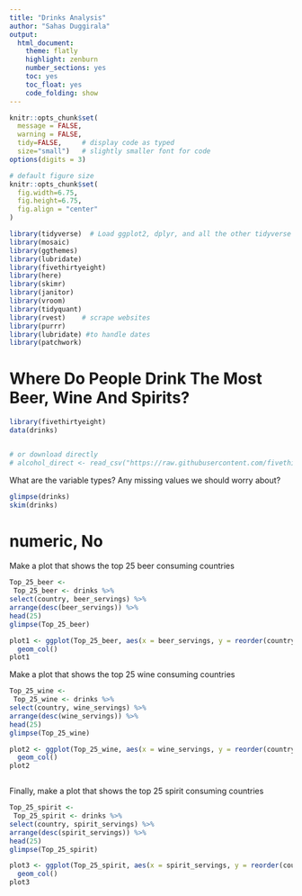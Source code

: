 ```yaml
---
title: "Drinks Analysis"
author: "Sahas Duggirala"
output:
  html_document:
    theme: flatly
    highlight: zenburn
    number_sections: yes
    toc: yes
    toc_float: yes
    code_folding: show
---
```



```r
knitr::opts_chunk$set(
  message = FALSE, 
  warning = FALSE, 
  tidy=FALSE,     # display code as typed
  size="small")   # slightly smaller font for code
options(digits = 3)

# default figure size
knitr::opts_chunk$set(
  fig.width=6.75, 
  fig.height=6.75,
  fig.align = "center"
)
```


```r
library(tidyverse)  # Load ggplot2, dplyr, and all the other tidyverse packages
library(mosaic)
library(ggthemes)
library(lubridate)
library(fivethirtyeight)
library(here)
library(skimr)
library(janitor)
library(vroom)
library(tidyquant)
library(rvest)    # scrape websites
library(purrr)  
library(lubridate) #to handle dates
library(patchwork)
```



# Where Do People Drink The Most Beer, Wine And Spirits?


```r
library(fivethirtyeight)
data(drinks)


# or download directly
# alcohol_direct <- read_csv("https://raw.githubusercontent.com/fivethirtyeight/data/master/alcohol-consumption/drinks.csv")

```



What are the variable types? Any missing values we should worry about? 

```r
glimpse(drinks)
skim(drinks)


```
# numeric, No

Make a plot that shows the top 25 beer consuming countries

```r
Top_25_beer <-
 Top_25_beer <- drinks %>%
select(country, beer_servings) %>%
arrange(desc(beer_servings)) %>%
head(25)
glimpse(Top_25_beer)

plot1 <- ggplot(Top_25_beer, aes(x = beer_servings, y = reorder(country, beer_servings))) + 
  geom_col()
plot1

```

Make a plot that shows the top 25 wine consuming countries

```r
Top_25_wine <-
 Top_25_wine <- drinks %>%
select(country, wine_servings) %>%
arrange(desc(wine_servings)) %>%
head(25)
glimpse(Top_25_wine)

plot2 <- ggplot(Top_25_wine, aes(x = wine_servings, y = reorder(country, wine_servings))) + 
  geom_col()
plot2



```

Finally, make a plot that shows the top 25 spirit consuming countries
```r
Top_25_spirit <-
 Top_25_spirit <- drinks %>%
select(country, spirit_servings) %>%
arrange(desc(spirit_servings)) %>%
head(25)
glimpse(Top_25_spirit)

plot3 <- ggplot(Top_25_spirit, aes(x = spirit_servings, y = reorder(country, spirit_servings))) + 
  geom_col()
plot3


```











